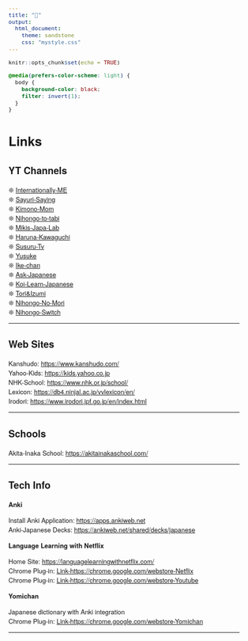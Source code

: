```yaml
---
title: "🥨"
output:
  html_document:
    theme: sandstone
    css: "mystyle.css"
---
```


```r
knitr::opts_chunk$set(echo = TRUE)


```
```{=html}
<style type="text/css">

body{
      font-size: 13px;
      font-family: "Anonymous Pro", "Helvetica Neue", "Roboto";
  }
</style>

```

<link rel="preconnect" href="https://fonts.gstatic.com"> <link href="https://fonts.googleapis.com/css2?family=Anonymous+Pro&display=swap" rel="stylesheet"> <link href="https://fonts.googleapis.com/css2?family=Anonymous+Pro:ital,wght@0,400;1,700&display=swap" rel="stylesheet"> <link href="https://fonts.googleapis.com/css2?family=Anonymous+Pro:ital,wght@0,400;0,700;1,700&display=swap" rel="stylesheet">

```css
@media(prefers-color-scheme: light) {
  body {
    background-color: black;
    filter: invert(1);
  }
}
```

# Links {.tabset}

## YT Channels

❊ [Internationally-ME](https://www.youtube.com/channel/UCW_yDyDfu1bpqDNxeobW02Q)    
❊ [Sayuri-Saying](https://www.youtube.com/c/SayuriSaying)    
❊ [Kimono-Mom](https://www.youtube.com/c/KimonoMom/featured)    
❊ [Nihongo-to-tabi](https://www.youtube.com/channel/UCJUQG9V0DuccWVOw8ovzTsQ)    
❊ [Mikis-Japa-Lab](https://www.youtube.com/channel/UCjHQj9sL4_6yNpyZ_lzKYdg)    
❊ [Haruna-Kawaguchi](https://www.youtube.com/channel/UCHi5HD9w9B-gI6Lbx43Rs7A)    
❊ [Susuru-Tv](https://www.youtube.com/channel/UCXcjvt8cOfwtcqaMeE7-hqA)    
❊ [Yusuke](https://www.youtube.com/channel/UCcCeJ3pQYFgvfVuMxVRWhoA)    
❊ [Ike-chan](https://www.youtube.com/channel/UCpGJxlhKXfdOKkBhuDH6ujA)    
❊ [Ask-Japanese](https://www.youtube.com/channel/UCOMZWkPo7ao6yGaXc954U0w)    
❊ [Koi-Learn-Japanese](https://www.youtube.com/channel/UCkUJ2OgnNsFUU5NgtNLwOKw)    
❊ [Tori&Izumi](https://www.youtube.com/channel/UC_Tk52ONUnWK_yZ-EtnwNAQ)    
❊ [Nihongo-No-Mori](https://www.youtube.com/channel/UCVx6RFaEAg46xfAsD2zz16w)    
❊ [Nihongo-Switch](https://www.youtube.com/channel/UCyT0FOewS-UczNAZC4YIMRg)   

------------------------------------------------------------------------

## Web Sites

Kanshudo: <https://www.kanshudo.com/>  
Yahoo-Kids: <https://kids.yahoo.co.jp>  
NHK-School: <https://www.nhk.or.jp/school/>  
Lexicon: <https://db4.ninjal.ac.jp/vvlexicon/en/>  
Irodori: <https://www.irodori.jpf.go.jp/en/index.html>  

------------------------------------------------------------------------

## Schools

Akita-Inaka School: <https://akitainakaschool.com/>

------------------------------------------------------------------------

## Tech Info

**Anki**

Install Anki Application: <https://apps.ankiweb.net>\
Anki-Japanese Decks: <https://ankiweb.net/shared/decks/japanese>

**Language Learning with Netflix**

Home Site: <https://languagelearningwithnetflix.com/>\
Chrome Plug-in: [Link-https://chrome.google.com/webstore-Netflix](https://chrome.google.com/webstore/detail/language-learning-with-ne/hoombieeljmmljlkjmnheibnpciblicm)\
Chrome Plug-in: [Link-https://chrome.google.com/webstore-Youtube](https://chrome.google.com/webstore/detail/language-learning-with-yo/jkhhdcaafjabenpmpcpgdjiffdpmmcjb?hl=en)

**Yomichan**

Japanese dictionary with Anki integration\
Chrome Plug-in: [Link-https://chrome.google.com/webstore-Yomichan](https://chrome.google.com/webstore/detail/yomichan/ogmnaimimemjmbakcfefmnahgdfhfami)

------------------------------------------------------------------------


